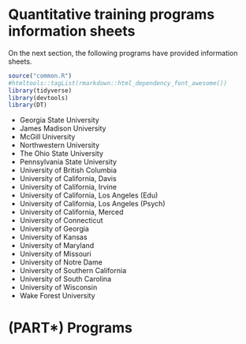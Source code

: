 

# Quantitative training programs information sheets {-}

On the next section, the following programs have provided information sheets.


```r
source("common.R")
#htmltools::tagList(rmarkdown::html_dependency_font_awesome())
library(tidyverse)
library(devtools)
library(DT)

```

- Georgia State University
- James Madison University
- McGill University
- Northwestern University
- The Ohio State University
- Pennsylvania State University
- University of British Columbia
- University of California, Davis
- University of California, Irvine
- University of California, Los Angeles (Edu)
- University of California, Los Angeles (Psych)
- University of California, Merced
- University of Connecticut
- University of Georgia
- University of Kansas
- University of Maryland
- University of Missouri
- University of Notre Dame
- University of Southern California
- University of South Carolina
- University of Wisconsin
- Wake Forest University

# (PART\*) Programs {-}
